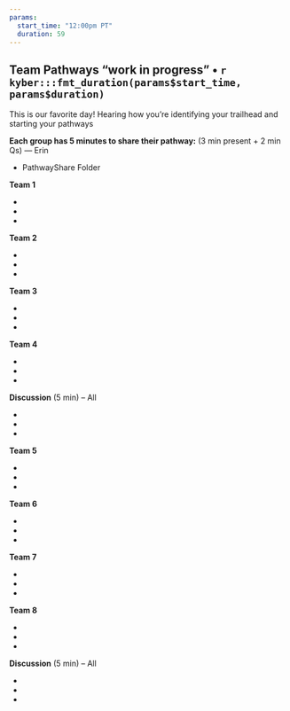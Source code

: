 ```yaml
---
params: 
  start_time: "12:00pm PT"
  duration: 59
---
```


## Team Pathways "work in progress" • `r kyber:::fmt_duration(params$start_time, params$duration)`

This is our favorite day! Hearing how you're identifying your trailhead and starting your pathways

**Each group has 5 minutes to share their pathway:** (3 min present + 2 min Qs) — Erin

-   PathwayShare Folder

**Team 1**

-  ‎
-
- 

**Team 2**

-  ‎
-
- 

**Team 3**

-  ‎
-
- 

**Team 4**

-  ‎
-
- 

**Discussion** (5 min) -- All

-  ‎
-
- 

**Team 5**

-  ‎
-
- 

**Team 6**

-  ‎
-
- 

**Team 7**

-  ‎
-
- 

**Team 8**

-  ‎
-
- 

**Discussion** (5 min) -- All

-  ‎
-
- 
